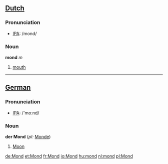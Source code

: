 ==[[Dutch]]==
=== Pronunciation ===
*[[w:IPA|IPA]]: /mond/
===Noun===

'''mond''' ''m''

#[[mouth]]

----

==[[German]]==
=== Pronunciation ===
*[[w:IPA|IPA]]: /'moːnd/
===Noun===
'''der Mond''' (''pl:'' [[Monde]])

#[[Moon]]

[[de:Mond]]
[[et:Mond]]
[[fr:Mond]]
[[io:Mond]]
[[hu:mond]]
[[nl:mond]]
[[pl:Mond]]